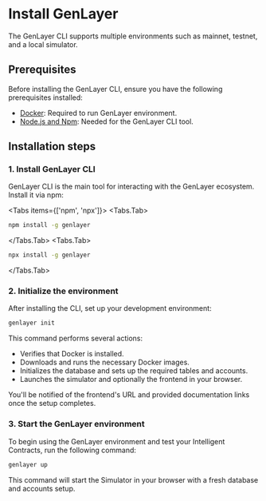 # Install GenLayer

The GenLayer CLI supports multiple environments such as mainnet, testnet, and a local simulator. 

## Prerequisites
Before installing the GenLayer CLI, ensure you have the following prerequisites installed:

- [Docker](https://docs.docker.com/engine/install/): Required to run GenLayer environment.
- [Node.js and Npm](https://docs.npmjs.com/downloading-and-installing-node-js-and-npm/): Needed for the GenLayer CLI tool.

## Installation steps

### 1. Install GenLayer CLI

GenLayer CLI is the main tool for interacting with the GenLayer ecosystem. Install it via npm:


<Tabs items={['npm', 'npx']}>
 <Tabs.Tab>
```bash
npm install -g genlayer
```
</Tabs.Tab>
 <Tabs.Tab>
```bash
npx install -g genlayer
```
</Tabs.Tab>
</Tabs>

### 2. Initialize the environment

After installing the CLI, set up your development environment:

```bash
genlayer init
```

This command performs several actions:
- Verifies that Docker is installed.
- Downloads and runs the necessary Docker images.
- Initializes the database and sets up the required tables and accounts.
- Launches the simulator and optionally the frontend in your browser.

You'll be notified of the frontend's URL and provided documentation links once the setup completes.

### 3. Start the GenLayer environment

To begin using the GenLayer environment and test your Intelligent Contracts, run the following command:

```bash
genlayer up
```

This command will start the Simulator in your browser with a fresh database and accounts setup.
